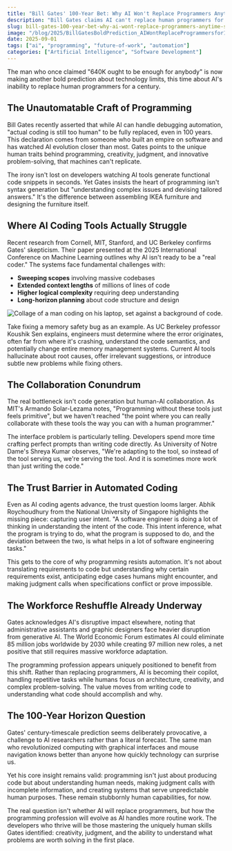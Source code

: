 ```yaml
---
title: "Bill Gates' 100-Year Bet: Why AI Won't Replace Programmers Anytime Soon"
description: "Bill Gates claims AI can't replace human programmers for a century, sparking debate about what makes coding uniquely human versus machine-automatable."
slug: bill-gates-100-year-bet-why-ai-wont-replace-programmers-anytime-soon
image: "/blog/2025/BillGatesBoldPrediction_AIWontReplaceProgrammersfor100Years_bill-gates-reveals-the-one-job-ai-will-never-replace-even-in-100-years.jpg"
date: 2025-09-01
tags: ["ai", "programming", "future-of-work", "automation"]
categories: ["Artificial Intelligence", "Software Development"]
---
```


The man who once claimed "640K ought to be enough for anybody" is now making another bold prediction about technology limits, this time about AI's inability to replace human programmers for a century.

## The Unautomatable Craft of Programming

Bill Gates recently asserted that while AI can handle debugging automation, "actual coding is still too human" to be fully replaced, even in 100 years. This declaration comes from someone who built an empire on software and has watched AI evolution closer than most. Gates points to the unique human traits behind programming, creativity, judgment, and innovative problem-solving, that machines can't replicate.

The irony isn't lost on developers watching AI tools generate functional code snippets in seconds. Yet Gates insists the heart of programming isn't syntax generation but "understanding complex issues and devising tailored answers." It's the difference between assembling IKEA furniture and designing the furniture itself.

## Where AI Coding Tools Actually Struggle

Recent research from Cornell, MIT, Stanford, and UC Berkeley confirms Gates' skepticism. Their paper presented at the 2025 International Conference on Machine Learning outlines why AI isn't ready to be a "real coder." The systems face fundamental challenges with:

- **Sweeping scopes** involving massive codebases
- **Extended context lengths** of millions of lines of code
- **Higher logical complexity** requiring deep understanding
- **Long-horizon planning** about code structure and design

![Collage of a man coding on his laptop, set against a background of code.](BillGatesBoldPrediction_AIWontReplaceProgrammersfor100Years_collage-of-a-man-coding-on-his-laptop-set-against-a-background-of-code.jpg)

Take fixing a memory safety bug as an example. As UC Berkeley professor Koushik Sen explains, engineers must determine where the error originates, often far from where it's crashing, understand the code semantics, and potentially change entire memory management systems. Current AI tools hallucinate about root causes, offer irrelevant suggestions, or introduce subtle new problems while fixing others.

## The Collaboration Conundrum

The real bottleneck isn't code generation but human-AI collaboration. As MIT's Armando Solar-Lezama notes, "Programming without these tools just feels primitive", but we haven't reached "the point where you can really collaborate with these tools the way you can with a human programmer."

The interface problem is particularly telling. Developers spend more time crafting perfect prompts than writing code directly. As University of Notre Dame's Shreya Kumar observes, "We're adapting to the tool, so instead of the tool serving us, we're serving the tool. And it is sometimes more work than just writing the code."

## The Trust Barrier in Automated Coding

Even as AI coding agents advance, the trust question looms larger. Abhik Roychoudhury from the National University of Singapore highlights the missing piece: capturing user intent. "A software engineer is doing a lot of thinking in understanding the intent of the code. This intent inference, what the program is trying to do, what the program is supposed to do, and the deviation between the two, is what helps in a lot of software engineering tasks."

This gets to the core of why programming resists automation. It's not about translating requirements to code but understanding why certain requirements exist, anticipating edge cases humans might encounter, and making judgment calls when specifications conflict or prove impossible.

## The Workforce Reshuffle Already Underway

Gates acknowledges AI's disruptive impact elsewhere, noting that administrative assistants and graphic designers face heavier disruption from generative AI. The World Economic Forum estimates AI could eliminate 85 million jobs worldwide by 2030 while creating 97 million new roles, a net positive that still requires massive workforce adaptation.

The programming profession appears uniquely positioned to benefit from this shift. Rather than replacing programmers, AI is becoming their copilot, handling repetitive tasks while humans focus on architecture, creativity, and complex problem-solving. The value moves from writing code to understanding what code should accomplish and why.

## The 100-Year Horizon Question

Gates' century-timescale prediction seems deliberately provocative, a challenge to AI researchers rather than a literal forecast. The same man who revolutionized computing with graphical interfaces and mouse navigation knows better than anyone how quickly technology can surprise us.

Yet his core insight remains valid: programming isn't just about producing code but about understanding human needs, making judgment calls with incomplete information, and creating systems that serve unpredictable human purposes. These remain stubbornly human capabilities, for now.

The real question isn't whether AI will replace programmers, but how the programming profession will evolve as AI handles more routine work. The developers who thrive will be those mastering the uniquely human skills Gates identified: creativity, judgment, and the ability to understand what problems are worth solving in the first place.